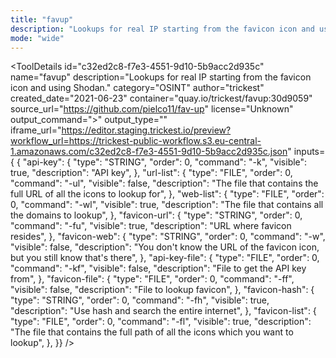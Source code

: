 ```yaml
---
title: "favup"
description: "Lookups for real IP starting from the favicon icon and using Shodan."
mode: "wide"
---
```



<ToolDetails
  id="c32ed2c8-f7e3-4551-9d10-5b9acc2d935c"
  name="favup"
  description="Lookups for real IP starting from the favicon icon and using Shodan."
  category="OSINT"
  author="trickest"
  created_date="2021-06-23"
  container="quay.io/trickest/favup:30d9059"
  source_url="https://github.com/pielco11/fav-up"
  license="Unknown"
  output_command=">"
  output_type=""
  iframe_url="https://editor.staging.trickest.io/preview?workflow_url=https://trickest-public-workflow.s3.eu-central-1.amazonaws.com/c32ed2c8-f7e3-4551-9d10-5b9acc2d935c.json"
  inputs={ {
  "api-key": {
    "type": "STRING",
    "order": 0,
    "command": "-k",
    "visible": true,
    "description": "API key",
  },
  "url-list": {
    "type": "FILE",
    "order": 0,
    "command": "-ul",
    "visible": false,
    "description": "The file that contains the full URL of all the icons to lookup for",
  },
  "web-list": {
    "type": "FILE",
    "order": 0,
    "command": "-wl",
    "visible": true,
    "description": "The file that contains all the domains to lookup",
  },
  "favicon-url": {
    "type": "STRING",
    "order": 0,
    "command": "-fu",
    "visible": true,
    "description": "URL where favicon resides",
  },
  "favicon-web": {
    "type": "STRING",
    "order": 0,
    "command": "-w",
    "visible": false,
    "description": "You don't know the URL of the favicon icon, but you still know that's there",
  },
  "api-key-file": {
    "type": "FILE",
    "order": 0,
    "command": "-kf",
    "visible": false,
    "description": "File to get the API key from",
  },
  "favicon-file": {
    "type": "FILE",
    "order": 0,
    "command": "-ff",
    "visible": false,
    "description": "File to lookup favicon",
  },
  "favicon-hash": {
    "type": "STRING",
    "order": 0,
    "command": "-fh",
    "visible": true,
    "description": "Use hash and search the entire internet",
  },
  "favicon-list": {
    "type": "FILE",
    "order": 0,
    "command": "-fl",
    "visible": true,
    "description": "The file that contains the full path of  all the icons which you want to lookup",
  },
}}
/>